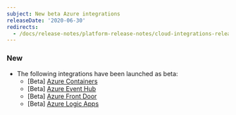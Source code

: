 ```yaml
---
subject: New beta Azure integrations
releaseDate: '2020-06-30'
redirects:
  - /docs/release-notes/platform-release-notes/cloud-integrations-release-notes/2020-6-30-new-beta-azure-integrations
---
```


### New

* The following integrations have been launched as beta:
  * \[Beta] [Azure Containers](https://docs.newrelic.com/docs/integrations/microsoft-azure-integrations/azure-integrations-list/azure-containers-monitoring-integration)
  * \[Beta] [Azure Event Hub](https://docs.newrelic.com/docs/integrations/microsoft-azure-integrations/azure-integrations-list/azure-event-hub-monitoring-integration)
  * \[Beta] [Azure Front Door](https://docs.newrelic.com/docs/integrations/microsoft-azure-integrations/azure-integrations-list/azure-front-door-monitoring-integration)
  * \[Beta] [Azure Logic Apps](https://docs.newrelic.com/docs/integrations/microsoft-azure-integrations/azure-integrations-list/azure-logic-apps-monitoring-integration)
